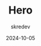 ---
title: Hero
date: 2024-10-05
description: Hero section with greeting, introduction and your avatar
author: skredev
published: true
---
